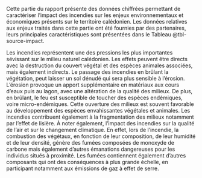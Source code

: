 Cette partie du rapport présente des données chiffrées permettant de caractériser l’impact des incendies sur les enjeux environnementaux et économiques présents sur le territoire calédonien. Les données relatives aux enjeux traités dans cette partie ont été fournies par des partenaires, leurs principales caractéristiques sont présentées dans le Tableau @tbl-source-impact. 

Les incendies représentent une des pressions les plus importantes sévissant sur le milieu naturel calédonien. Les effets peuvent être directs avec la destruction du couvert végétal et des espèces animales associées, mais également indirects. Le passage des incendies en brûlant la végétation, peut laisser un sol dénudé qui sera plus sensible à l’érosion. L’érosion provoque un apport supplémentaire en matériaux aux cours d’eaux puis au lagon, avec une altération de la qualité des milieux. De plus, en brûlant, le feu est susceptible de toucher des espèces endémiques, voire micro-endémiques. Cette ouverture des milieux est souvent favorable au développement des espèces envahissantes végétales et animales. Les incendies contribuent également à la fragmentation des milieux notamment par l’effet de lisière. À noter également, l’impact des incendies sur la qualité de l’air et sur le changement climatique. En effet, lors de l’incendie, la combustion des végétaux, en fonction de leur composition, de leur humidité et de leur densité, génère des fumées composées de monoxyde de carbone mais également d’autres émanations dangereuses pour les individus situés à proximité. Les fumées contiennent également d’autres composants qui ont des conséquences à plus grande échelle, en participant notamment aux émissions de gaz à effet de serre.
